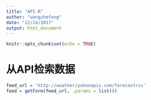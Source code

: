 ```yaml
---
title: "API-R"
author: "wangzhefeng"
date: "12/24/2017"
output: html_document
---
```


```r
knitr::opts_chunk$set(echo = TRUE)
```

# 从API检索数据

```r
feed_url = 'http://weather/yahooapis.com/forecastrss'
feed = getForm(feed_url, .params = list())
```


